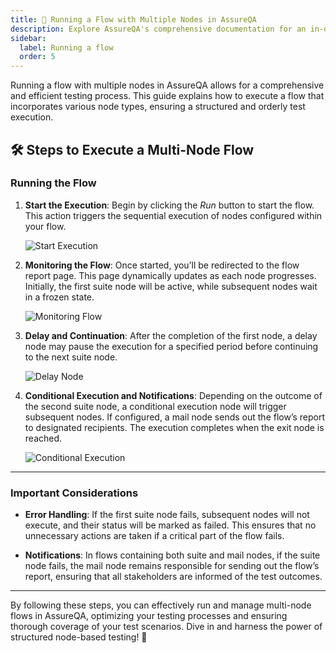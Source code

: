 ```yaml
---
title: 🚀 Running a Flow with Multiple Nodes in AssureQA
description: Explore AssureQA's comprehensive documentation for an in-depth look at our services and tools.
sidebar:
  label: Running a flow
  order: 5
---
```


Running a flow with multiple nodes in AssureQA allows for a comprehensive and efficient testing process. This guide explains how to execute a flow that incorporates various node types, ensuring a structured and orderly test execution.

## 🛠️ Steps to Execute a Multi-Node Flow

### Running the Flow

1. **Start the Execution**:
   Begin by clicking the *Run* button to start the flow. This action triggers the sequential execution of nodes configured within your flow.

   ![Start Execution](./TestFlowImages/sm1.png)

2. **Monitoring the Flow**:
   Once started, you’ll be redirected to the flow report page. This page dynamically updates as each node progresses. Initially, the first suite node will be active, while subsequent nodes wait in a frozen state.

   ![Monitoring Flow](./TestFlowImages/sm2.png)

3. **Delay and Continuation**:
   After the completion of the first node, a delay node may pause the execution for a specified period before continuing to the next suite node.

   ![Delay Node](./TestFlowImages/sm3.png)

4. **Conditional Execution and Notifications**:
   Depending on the outcome of the second suite node, a conditional execution node will trigger subsequent nodes. If configured, a mail node sends out the flow’s report to designated recipients. The execution completes when the exit node is reached.

   ![Conditional Execution](./TestFlowImages/sm4.png)

---

### Important Considerations

- **Error Handling**: If the first suite node fails, subsequent nodes will not execute, and their status will be marked as failed. This ensures that no unnecessary actions are taken if a critical part of the flow fails.

- **Notifications**: In flows containing both suite and mail nodes, if the suite node fails, the mail node remains responsible for sending out the flow’s report, ensuring that all stakeholders are informed of the test outcomes.

---

By following these steps, you can effectively run and manage multi-node flows in AssureQA, optimizing your testing processes and ensuring thorough coverage of your test scenarios. Dive in and harness the power of structured node-based testing! 🌟
